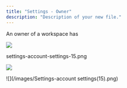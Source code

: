 ```yaml
---
title: "Settings - Owner"
description: "Description of your new file."
---
```


An owner of a workspace has&#x20;

![](/Settings-accountsettings\(14\).png)

settings-account-settings-15.png

![](/images/settings-account-settings-15.png)

![](/images/Settings-account settings\(15\).png)
